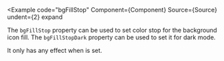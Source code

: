 
<Example
  code="bgFillStop"
  Component={Component}
  Source={Source}
  undent={2}
  expand
>
  The `bgFillStop` property can be used to set color stop for
  the background icon fill.  The `bgFillStopDark` property can
  be used to set it for dark mode.

  It only has any effect when <CodeHashLink id="bgIcon"/> is set.
</Example>
